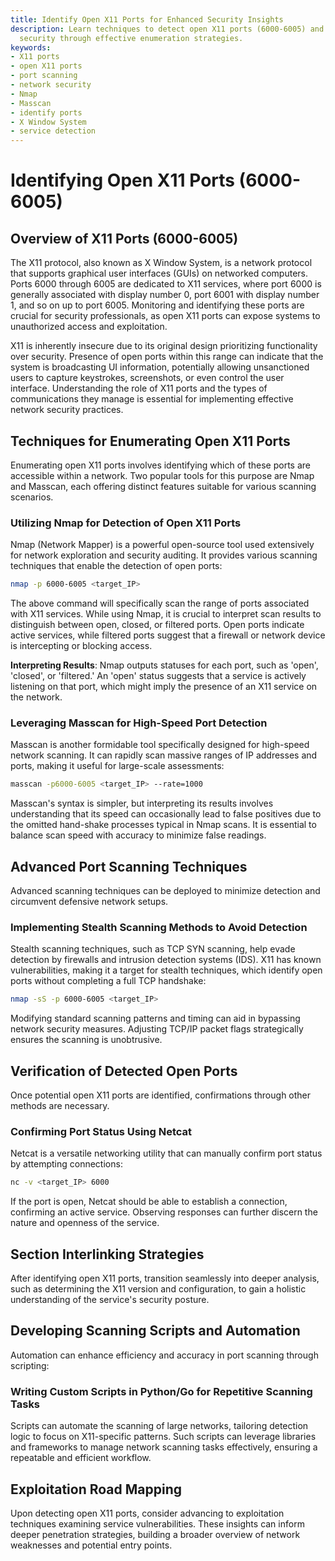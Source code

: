```yaml
---
title: Identify Open X11 Ports for Enhanced Security Insights
description: Learn techniques to detect open X11 ports (6000-6005) and improve network
  security through effective enumeration strategies.
keywords:
- X11 ports
- open X11 ports
- port scanning
- network security
- Nmap
- Masscan
- identify ports
- X Window System
- service detection
---
```


# Identifying Open X11 Ports (6000-6005)

## Overview of X11 Ports (6000-6005)

The X11 protocol, also known as X Window System, is a network protocol that supports graphical user interfaces (GUIs) on networked computers. Ports 6000 through 6005 are dedicated to X11 services, where port 6000 is generally associated with display number 0, port 6001 with display number 1, and so on up to port 6005. Monitoring and identifying these ports are crucial for security professionals, as open X11 ports can expose systems to unauthorized access and exploitation.

X11 is inherently insecure due to its original design prioritizing functionality over security. Presence of open ports within this range can indicate that the system is broadcasting UI information, potentially allowing unsanctioned users to capture keystrokes, screenshots, or even control the user interface. Understanding the role of X11 ports and the types of communications they manage is essential for implementing effective network security practices.

## Techniques for Enumerating Open X11 Ports

Enumerating open X11 ports involves identifying which of these ports are accessible within a network. Two popular tools for this purpose are Nmap and Masscan, each offering distinct features suitable for various scanning scenarios.

### Utilizing Nmap for Detection of Open X11 Ports

Nmap (Network Mapper) is a powerful open-source tool used extensively for network exploration and security auditing. It provides various scanning techniques that enable the detection of open ports:

```sh
nmap -p 6000-6005 <target_IP>
```

The above command will specifically scan the range of ports associated with X11 services. While using Nmap, it is crucial to interpret scan results to distinguish between open, closed, or filtered ports. Open ports indicate active services, while filtered ports suggest that a firewall or network device is intercepting or blocking access.

**Interpreting Results**: Nmap outputs statuses for each port, such as 'open', 'closed', or 'filtered.' An 'open' status suggests that a service is actively listening on that port, which might imply the presence of an X11 service on the network.

### Leveraging Masscan for High-Speed Port Detection

Masscan is another formidable tool specifically designed for high-speed network scanning. It can rapidly scan massive ranges of IP addresses and ports, making it useful for large-scale assessments:

```sh
masscan -p6000-6005 <target_IP> --rate=1000
```

Masscan's syntax is simpler, but interpreting its results involves understanding that its speed can occasionally lead to false positives due to the omitted hand-shake processes typical in Nmap scans. It is essential to balance scan speed with accuracy to minimize false readings.

## Advanced Port Scanning Techniques

Advanced scanning techniques can be deployed to minimize detection and circumvent defensive network setups.

### Implementing Stealth Scanning Methods to Avoid Detection

Stealth scanning techniques, such as TCP SYN scanning, help evade detection by firewalls and intrusion detection systems (IDS). X11 has known vulnerabilities, making it a target for stealth techniques, which identify open ports without completing a full TCP handshake:

```sh
nmap -sS -p 6000-6005 <target_IP>
```

Modifying standard scanning patterns and timing can aid in bypassing network security measures. Adjusting TCP/IP packet flags strategically ensures the scanning is unobtrusive.

## Verification of Detected Open Ports

Once potential open X11 ports are identified, confirmations through other methods are necessary.

### Confirming Port Status Using Netcat

Netcat is a versatile networking utility that can manually confirm port status by attempting connections:

```sh
nc -v <target_IP> 6000
```

If the port is open, Netcat should be able to establish a connection, confirming an active service. Observing responses can further discern the nature and openness of the service.

## Section Interlinking Strategies

After identifying open X11 ports, transition seamlessly into deeper analysis, such as determining the X11 version and configuration, to gain a holistic understanding of the service's security posture.

## Developing Scanning Scripts and Automation

Automation can enhance efficiency and accuracy in port scanning through scripting:

### Writing Custom Scripts in Python/Go for Repetitive Scanning Tasks

Scripts can automate the scanning of large networks, tailoring detection logic to focus on X11-specific patterns. Such scripts can leverage libraries and frameworks to manage network scanning tasks effectively, ensuring a repeatable and efficient workflow.

## Exploitation Road Mapping

Upon detecting open X11 ports, consider advancing to exploitation techniques examining service vulnerabilities. These insights can inform deeper penetration strategies, building a broader overview of network weaknesses and potential entry points.